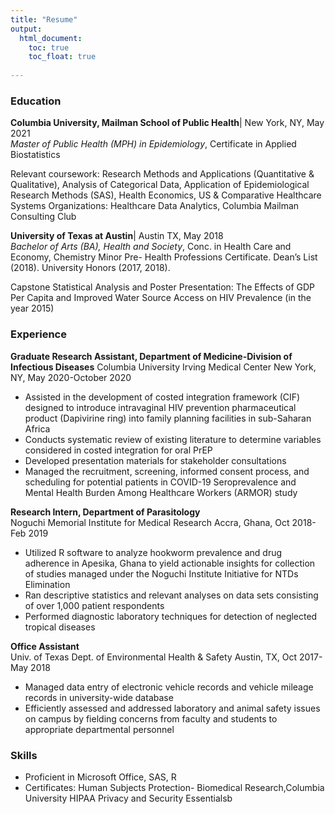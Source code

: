 ```yaml
---
title: "Resume"
output: 
  html_document:
    toc: true
    toc_float: true
    
---
```



### Education

**Columbia University, Mailman School of Public Health**| New York, NY, May 2021       
*Master of Public Health (MPH) in Epidemiology*, Certificate in Applied Biostatistics 


Relevant coursework: Research Methods and Applications (Quantitative & Qualitative), Analysis of Categorical Data, Application of Epidemiological Research Methods (SAS), Health Economics, US & Comparative Healthcare Systems Organizations: Healthcare Data Analytics, Columbia Mailman Consulting Club


**University of Texas at Austin**| Austin TX, May 2018                                  
*Bachelor of Arts (BA), Health and Society*, Conc. in Health Care and Economy, Chemistry Minor 
Pre- Health Professions Certificate. Dean’s List (2018). University Honors (2017, 2018).

Capstone Statistical Analysis and Poster Presentation: The Effects of GDP Per Capita and Improved Water Source Access on HIV Prevalence (in the year 2015)

### Experience
**Graduate Research Assistant, Department of Medicine-Division of Infectious Diseases**
Columbia University Irving Medical Center New York, NY, May 2020-October 2020   

* Assisted in the development of costed integration framework (CIF) designed to introduce intravaginal HIV prevention
pharmaceutical product (Dapivirine ring) into family planning facilities in sub-Saharan Africa
* Conducts systematic review of existing literature to determine variables considered in costed integration for oral PrEP
* Developed presentation materials for stakeholder consultations
* Managed the recruitment, screening, informed consent process, and scheduling for potential patients in COVID-19
Seroprevalence and Mental Health Burden Among Healthcare Workers (ARMOR) study


**Research Intern, Department of Parasitology**                                       
Noguchi Memorial Institute for Medical Research Accra, Ghana, Oct 2018-Feb 2019 

* Utilized R software to analyze hookworm prevalence and drug adherence in Apesika, Ghana to yield actionable
insights for collection of studies managed under the Noguchi Institute Initiative for NTDs Elimination
* Ran descriptive statistics and relevant analyses on data sets consisting of over 1,000 patient respondents
*  Performed diagnostic laboratory techniques for detection of neglected tropical diseases

**Office Assistant**                                                                  
Univ. of Texas Dept. of Environmental Health & Safety Austin, TX, Oct 2017-May 2018 

* Managed data entry of electronic vehicle records and vehicle mileage records in university-wide database
* Efficiently assessed and addressed laboratory and animal safety issues on campus by fielding concerns from faculty
and students to appropriate departmental personnel


### Skills

* Proficient in Microsoft Office, SAS, R
* Certificates: Human Subjects Protection- Biomedical Research,Columbia University HIPAA Privacy and Security Essentialsb
